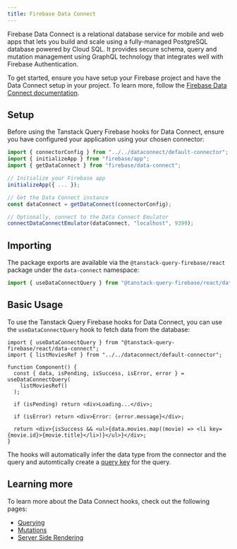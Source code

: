 ```yaml
---
title: Firebase Data Connect
---
```


Firebase Data Connect is a relational database service for mobile and web apps that lets you build and scale using a fully-managed PostgreSQL database powered by Cloud SQL. It provides secure schema, query and mutation management using GraphQL technology that integrates well with Firebase Authentication.

To get started, ensure you have setup your Firebase project and have the Data Connect setup in your project. To learn more, 
follow the [Firebase Data Connect documentation](https://firebase.google.com/docs/data-connect/quickstart).

## Setup

Before using the Tanstack Query Firebase hooks for Data Connect, ensure you have configured your application using your chosen connector:

```ts
import { connectorConfig } from "../../dataconnect/default-connector";
import { initializeApp } from "firebase/app";
import { getDataConnect } from "firebase/data-connect";

// Initialize your Firebase app
initializeApp({ ... });

// Get the Data Connect instance
const dataConnect = getDataConnect(connectorConfig);

// Optionally, connect to the Data Connect Emulator
connectDataConnectEmulator(dataConnect, "localhost", 9399);
```

## Importing

The package exports are available via the `@tanstack-query-firebase/react` package under the `data-connect` namespace:

```ts
import { useDataConnectQuery } from "@tanstack-query-firebase/react/data-connect";
```

## Basic Usage

To use the Tanstack Query Firebase hooks for Data Connect, you can use the `useDataConnectQuery` hook to fetch data from the database:

```tsx
import { useDataConnectQuery } from "@tanstack-query-firebase/react/data-connect";
import { listMoviesRef } from "../../dataconnect/default-connector";

function Component() {
  const { data, isPending, isSuccess, isError, error } = useDataConnectQuery(
    listMoviesRef()
  );

  if (isPending) return <div>Loading...</div>;
  
  if (isError) return <div>Error: {error.message}</div>;

  return <div>{isSuccess && <ul>{data.movies.map((movie) => <li key={movie.id}>{movie.title}</li>)}</ul>}</div>;
}
```

The hooks will automatically infer the data type from the connector and the query and automtically create a [query key](https://tanstack.com/query/latest/docs/framework/react/guides/query-keys) for the query.

## Learning more

To learn more about the Data Connect hooks, check out the following pages:

- [Querying](/react/data-connect/querying)
- [Mutations](/react/data-connect/mutations)
- [Server Side Rendering](/react/data-connect/server-side-rendering)

